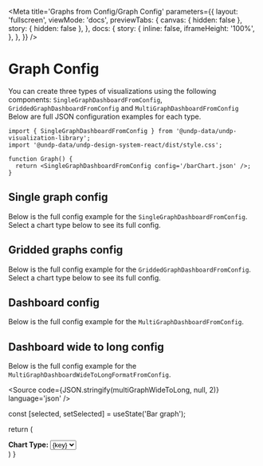 
<Meta
  title='Graphs from Config/Graph Config'
  parameters={{
    layout: 'fullscreen',
    viewMode: 'docs',
    previewTabs: {
      canvas: { hidden: false },
      story: { hidden: false },
    },
    docs: {
      story: {
        inline: false,
        iframeHeight: '100%',
      },
    },
  }}
/>

# Graph Config

You can create three types of visualizations using the following components: `SingleGraphDashboardFromConfig`, `GriddedGraphDashboardFromConfig` and `MultiGraphDashboardFromConfig`
Below are full JSON configuration examples for each type.

```tsx
import { SingleGraphDashboardFromConfig } from '@undp-data/undp-visualization-library';
import '@undp-data/undp-design-system-react/dist/style.css';

function Graph() {
  return <SingleGraphDashboardFromConfig config='/barChart.json' />;
}
```

## Single graph config

Below is the full config example for the `SingleGraphDashboardFromConfig`. Select a chart type below to see its full config.

<ConfigFilesDropdown forGriddedGraph={false} />

## Gridded graphs config

Below is the full config example for the `GriddedGraphDashboardFromConfig`. Select a chart type below to see its full config.

<ConfigFilesDropdown forGriddedGraph />

## Dashboard config

Below is the full config example for the `MultiGraphDashboardFromConfig`.

<ConfigFilesDropdown forGriddedGraph={false} />

## Dashboard wide to long config

Below is the full config example for the `MultiGraphDashboardWideToLongFormatFromConfig`.

<Source code={JSON.stringify(multiGraphWideToLong, null, 2)} language='json' />


const [selected, setSelected] = useState('Bar graph');

return (

<div style={{ marginTop: '1rem' }}>
  <label htmlFor='chart-select'>
    <strong>Chart Type: </strong>
  </label>
  <select
    id='chart-select'
    value={selected}
    onChange={e => setSelected(e.target.value)}
  >
    {GraphNames.map(d => d.name)
      .sort()
      .map(key => (
        <option key={key} value={key}>
          {key}
        </option>
      ))}
  </select>
  <Source
    code={GraphSettingsSelector(selected, false, forGriddedGraph)}
    language='json'
  />
</div>
) }
